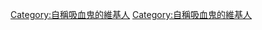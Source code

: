 {{Userbox
  |border-c = #cc0000
  |border-s = 1
  |id-c     = #CC0000
  |id-s     = 20
  |id-fc    = #FFFFFF
  |info-c   = #ffffff
  |info-s   = 9
  |info-fc  = red
  |id       = ='''V'''=
  |info     = 這位用戶是[[吸血鬼|<big><span style="color:red;">'''純血種'''</span></big>]]。
}}
<includeonly>[[Category:自稱吸血鬼的維基人]]</includeonly><noinclude>
[[Category:自稱吸血鬼的維基人]]
</noinclude>